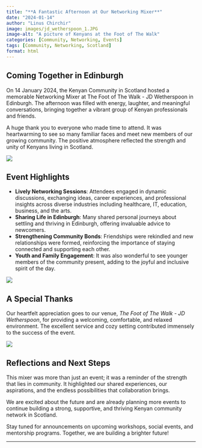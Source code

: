 ```yaml
---
title: "**A Fantastic Afternoon at Our Networking Mixer**"
date: "2024-01-14"
author: "Linus Chirchir"
image: images/jd_wetherspoon_1.JPG
image-alt: "A picture of Kenyans at the Foot of The Walk"
categories: [Community, Networking, Events]
tags: [Community, Networking, Scotland]
format: html
---
```


## Coming Together in Edinburgh

On 14 January 2024, the Kenyan Community in Scotland hosted a memorable Networking Mixer at The Foot of The Walk - JD Wetherspoon in Edinburgh. The afternoon was filled with energy, laughter, and meaningful conversations, bringing together a vibrant group of Kenyan professionals and friends.

A huge thank you to everyone who made time to attend. It was heartwarming to see so many familiar faces and meet new members of our growing community. The positive atmosphere reflected the strength and unity of Kenyans living in Scotland.

![](../stories/images/jd_wetherspoon_2.JPG)

## Event Highlights

- **Lively Networking Sessions**: Attendees engaged in dynamic discussions, exchanging ideas, career experiences, and professional insights across diverse industries including healthcare, IT, education, business, and the arts.
- **Sharing Life in Edinburgh**: Many shared personal journeys about settling and thriving in Edinburgh, offering invaluable advice to newcomers.
- **Strengthening Community Bonds**: Friendships were rekindled and new relationships were formed, reinforcing the importance of staying connected and supporting each other.
- **Youth and Family Engagement**: It was also wonderful to see younger members of the community present, adding to the joyful and inclusive spirit of the day.

![](../stories/images/jd_wetherspoon_3.JPG)


## A Special Thanks

Our heartfelt appreciation goes to our venue, *The Foot of The Walk - JD Wetherspoon*, for providing a welcoming, comfortable, and relaxed environment. The excellent service and cozy setting contributed immensely to the success of the event.

![](/stories/images/jd_wetherspoon_4.JPG)

## Reflections and Next Steps

This mixer was more than just an event; it was a reminder of the strength that lies in community. It highlighted our shared experiences, our aspirations, and the endless possibilities that collaboration brings.

We are excited about the future and are already planning more events to continue building a strong, supportive, and thriving Kenyan community network in Scotland.

Stay tuned for announcements on upcoming workshops, social events, and mentorship programs. Together, we are building a brighter future!

---